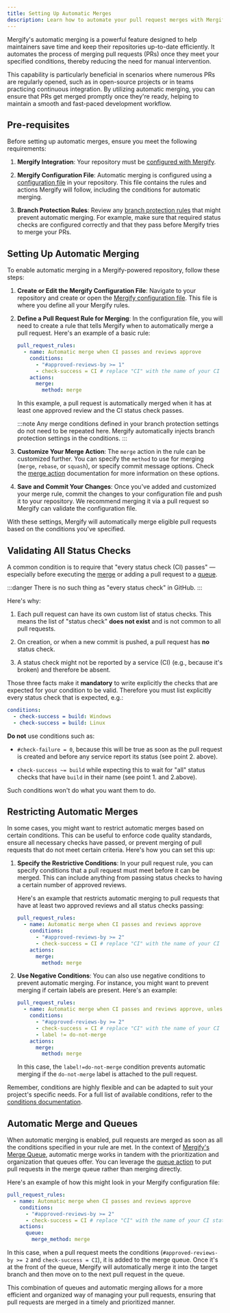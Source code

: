 ```yaml
---
title: Setting Up Automatic Merges
description: Learn how to automate your pull request merges with Mergify.
---
```


Mergify's automatic merging is a powerful feature designed to help maintainers
save time and keep their repositories up-to-date efficiently. It automates the
process of merging pull requests (PRs) once they meet your specified
conditions, thereby reducing the need for manual intervention.

This capability is particularly beneficial in scenarios where numerous PRs are
regularly opened, such as in open-source projects or in teams practicing
continuous integration. By utilizing automatic merging, you can ensure that PRs
get merged promptly once they're ready, helping to maintain a smooth and
fast-paced development workflow.

## Pre-requisites

Before setting up automatic merges, ensure you meet the following requirements:

1. **Mergify Integration**: Your repository must be [configured with
   Mergify](/integrations/github).

2. **Mergify Configuration File**: Automatic merging is configured using a
   [configuration file](/configuration/file-format) in your repository. This
   file contains the rules and actions Mergify will follow, including the
   conditions for automatic merging.

3. **Branch Protection Rules**: Review any [branch protection
   rules](https://docs.github.com/en/repositories/configuring-branches-and-merges-in-your-repository/managing-protected-branches/about-protected-branches)
   that might prevent automatic merging. For example, make sure that required
   status checks are configured correctly and that they pass before Mergify
   tries to merge your PRs.

## Setting Up Automatic Merging

To enable automatic merging in a Mergify-powered repository, follow these
steps:

1. **Create or Edit the Mergify Configuration File**: Navigate to your
   repository and create or open the [Mergify configuration
   file](/configuration/file-format). This file is where you define all your
   Mergify rules.

2. **Define a Pull Request Rule for Merging**: In the configuration file, you
   will need to create a rule that tells Mergify when to automatically merge a
   pull request. Here's an example of a basic rule:

   ```yaml
   pull_request_rules:
     - name: Automatic merge when CI passes and reviews approve
       conditions:
         - "#approved-reviews-by >= 1"
         - check-success = CI # replace "CI" with the name of your CI status check
       actions:
         merge:
           method: merge
   ```

   In this example, a pull request is automatically merged when it has at
   least one approved review and the CI status check passes.

   :::note
     Any merge conditions defined in your branch protection settings do not need
     to be repeated here. Mergify automatically injects branch protection
     settings in the conditions.
   :::

3. **Customize Your Merge Action**: The `merge` action in the rule can be
   customized further. You can specify the `method` to use for merging
   (`merge`, `rebase`, or `squash`), or specify commit message options. Check
   the [merge action](/workflow/actions/merge/) documentation for more
   information on these options.

4. **Save and Commit Your Changes**: Once you've added and customized your
   merge rule, commit the changes to your configuration file and push it to
   your repository. We recommend merging it via a pull request so Mergify can
   validate the configuration file.

With these settings, Mergify will automatically merge eligible pull requests
based on the conditions you've specified.

## Validating All Status Checks

A common condition is to require that "every status check (CI) passes" —
especially before executing the [merge](/workflow/actions/merge) or adding a
pull request to a [queue](/merge-queue/lifecycle).

:::danger
There is no such thing as "every status check" in GitHub.
:::

Here's why:

1. Each pull request can have its own custom list of status checks. This means
   the list of "status check" **does not exist** and is not common to all pull
   requests.

2. On creation, or when a new commit is pushed, a pull request has **no**
   status check.

3. A status check might not be reported by a service (CI) (e.g., because it's
   broken) and therefore be absent.

Those three facts make it **mandatory** to write explicitly the checks that are
expected for your condition to be valid. Therefore you must list explicitly
every status check that is expected, e.g.:

```yaml
conditions:
  - check-success = build: Windows
  - check-success = build: Linux
```

**Do not** use conditions such as:

- `#check-failure = 0`, because this will be true as soon as the pull request
  is created and before any service report its status (see point 2. above).

- `check-success ~= build` while expecting this to wait for "all" status checks
  that have `build` in their name (see point 1. and 2.above).

Such conditions won't do what you want them to do.

## Restricting Automatic Merges

In some cases, you might want to restrict automatic merges based on certain
conditions. This can be useful to enforce code quality standards, ensure all
necessary checks have passed, or prevent merging of pull requests that do not
meet certain criteria. Here's how you can set this up:

1. **Specify the Restrictive Conditions**: In your pull request rule, you can
   specify conditions that a pull request must meet before it can be merged.
   This can include anything from passing status checks to having a certain
   number of approved reviews.

   Here's an example that restricts automatic merging to pull requests that
   have at least two approved reviews and all status checks passing:

   ```yaml
   pull_request_rules:
     - name: Automatic merge when CI passes and reviews approve
       conditions:
         - "#approved-reviews-by >= 2"
         - check-success = CI # replace "CI" with the name of your CI status check
       actions:
         merge:
           method: merge
   ```

2. **Use Negative Conditions**: You can also use negative conditions to prevent
   automatic merging. For instance, you might want to prevent merging if
   certain labels are present. Here's an example:

   ```yaml
   pull_request_rules:
     - name: Automatic merge when CI passes and reviews approve, unless 'do-not-merge' label is present
       conditions:
         - "#approved-reviews-by >= 2"
         - check-success = CI # replace "CI" with the name of your CI status check
         - label != do-not-merge
       actions:
         merge:
           method: merge
   ```

   In this case, the `label!=do-not-merge` condition prevents automatic
   merging if the `do-not-merge` label is attached to the pull request.

Remember, conditions are highly flexible and can be adapted to suit your
project's specific needs. For a full list of available conditions, refer to the
[conditions documentation](/configuration/conditions).

## Automatic Merge and Queues

When automatic merging is enabled, pull requests are merged as soon as all the
conditions specified in your rule are met. In the context of [Mergify's Merge
Queue](/merge-queue), automatic merge works in tandem with the prioritization
and organization that queues offer. You can leverage the [queue
action](/workflow/actions/queue) to put pull requests in the merge queue rather
than merging directly.

Here's an example of how this might look in your Mergify configuration file:

```yaml
pull_request_rules:
  - name: Automatic merge when CI passes and reviews approve
    conditions:
      - "#approved-reviews-by >= 2"
      - check-success = CI # replace "CI" with the name of your CI status check
    actions:
      queue:
        merge_method: merge
```

In this case, when a pull request meets the conditions
(`#approved-reviews-by >= 2` and `check-success = CI`), it is added to the merge
queue. Once it's at the front of the queue, Mergify will automatically merge it
into the target branch and then move on to the next pull request in the queue.

This combination of queues and automatic merging allows for a more efficient
and organized way of managing your pull requests, ensuring that pull requests
are merged in a timely and prioritized manner.
